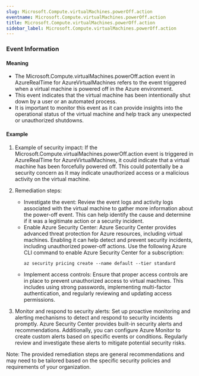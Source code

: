 ```yaml
--- 
slug: Microsoft.Compute.virtualMachines.powerOff.action
eventname: Microsoft.Compute.virtualMachines.powerOff.action
title: Microsoft.Compute.virtualMachines.powerOff.action
sidebar_label: Microsoft.Compute.virtualMachines.powerOff.action
---
```

                       
### Event Information

#### Meaning

- The Microsoft.Compute.virtualMachines.powerOff.action event in AzureRealTime for AzureVirtualMachines refers to the event triggered when a virtual machine is powered off in the Azure environment.
- This event indicates that the virtual machine has been intentionally shut down by a user or an automated process.
- It is important to monitor this event as it can provide insights into the operational status of the virtual machine and help track any unexpected or unauthorized shutdowns.

#### Example

1. Example of security impact: If the Microsoft.Compute.virtualMachines.powerOff.action event is triggered in AzureRealTime for AzureVirtualMachines, it could indicate that a virtual machine has been forcefully powered off. This could potentially be a security concern as it may indicate unauthorized access or a malicious activity on the virtual machine.

2. Remediation steps:
   - Investigate the event: Review the event logs and activity logs associated with the virtual machine to gather more information about the power-off event. This can help identify the cause and determine if it was a legitimate action or a security incident.
   - Enable Azure Security Center: Azure Security Center provides advanced threat protection for Azure resources, including virtual machines. Enabling it can help detect and prevent security incidents, including unauthorized power-off actions. Use the following Azure CLI command to enable Azure Security Center for a subscription:
     ```
     az security pricing create --name default --tier standard
     ```
   - Implement access controls: Ensure that proper access controls are in place to prevent unauthorized access to virtual machines. This includes using strong passwords, implementing multi-factor authentication, and regularly reviewing and updating access permissions.

3. Monitor and respond to security alerts: Set up proactive monitoring and alerting mechanisms to detect and respond to security incidents promptly. Azure Security Center provides built-in security alerts and recommendations. Additionally, you can configure Azure Monitor to create custom alerts based on specific events or conditions. Regularly review and investigate these alerts to mitigate potential security risks.

Note: The provided remediation steps are general recommendations and may need to be tailored based on the specific security policies and requirements of your organization.


 
